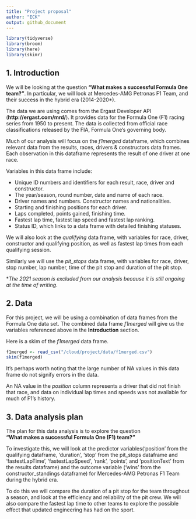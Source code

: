 ```yaml
---
title: "Project proposal"
author: "ECK"
output: github_document
---
```


```r
library(tidyverse)
library(broom)
library(here)
library(skimr)
```

## 1. Introduction
We will be looking at the question **"What makes a successful Formula One team?"**. In particular, we will look at Mercedes-AMG Petronas F1 Team, and their success in the hybrid era (2014-2020*). 

The data we are using comes from the Ergast Developer API (**http://ergast.com/mrd/**). It provides data for the Formula One (F1) racing series from 1950 to present. The data is collected from official race classifications released by the FIA, Formula One's governing body.

Much of our analysis will focus on the *f1merged* dataframe, which combines relevant data from the results, races, drivers & constructors data frames. Each observation in this dataframe represents the result of one driver at one race. 

Variables in this data frame include: 

+ Unique ID numbers and identifiers for each result, race, driver and constructor. 
+ The year/season, round number, date and name of each race.
+ Driver names and numbers. Constructor names and nationalities.
+ Starting and finishing positions for each driver.
+ Laps completed, points gained, finishing time.
+ Fastest lap time, fastest lap speed and fastest lap ranking.
+ Status ID, which links to a data frame with detailed finishing statuses.

We will also look at the *qualifying* data frame, with variables for race, driver, constructor and qualifying position, as well as fastest lap times from each qualifying session.
 
Similarly we will use the *pit_stops* data frame, with variables for race, driver, stop number, lap number, time of the pit stop and duration of the pit stop.
 
\**The 2021 season is excluded from our analysis because it is still ongoing at the time of writing*.

## 2. Data

For this project, we will be using a combination of data frames from the Formula One data set. The combined data frame *f1merged* will give us the variables referenced above in the **Introduction** section.

Here is a skim of the *f1merged* data frame.
```r
f1merged <- read_csv("/cloud/project/data/f1merged.csv")
skim(f1merged)
```

It's perhaps worth noting that the large number of NA values in this data frame do not signify errors in the data.

An NA value in the *position* column represents a driver that did not finish that race, and data on individual lap times and speeds was not available for much of F1's history.


## 3. Data analysis plan

The plan for this data analysis is to explore the question   
**"What makes a successful Formula One (F1) team?"**

To investigate this, we will look at the predictor variables('position' from the qualifying dataframe, 'duration', 'stop' from the pit_stops dataframe and 'fastestLapTime', 'fastestLapSpeed', 'rank', 'points', and 'positionText' from the results dataframe) and the outcome variable ('wins' from the constructor_standings dataframe) for Mercedes-AMG Petronas F1 Team during the hybrid era.

To do this we will compare the duration of a pit stop for the team throughout a season, and look at the efficiency and reliability of the pit crew. We will also compare the fastest lap time to other teams to explore the possible effect that updated engineering has had on the sport.

